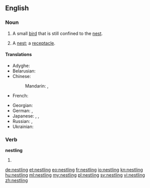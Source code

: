 ==English==

===Noun===
{{en-noun}}

# A small [[bird]] that is still confined to the [[nest]].
# {{context|obsolete|lang=en}} A [[nest]]; a [[receptacle]].
#: {{rfquotek|Francis Bacon}}

====Translations====
{{trans-top|small bird}}
* Adyghe: {{tø|ady|кӀэтжъый|sc=Cyrl}}
* Belarusian: {{t|be|птушаня|n|tr=ptušanjá|sc=Cyrl}}
* Chinese:
*: Mandarin: {{t|cmn|雛鳥|sc=Hani}}, {{t|cmn|雏鸟|tr=chúniǎo|sc=Hani}}
* French: {{t|fr|oisillon|m}}
{{trans-mid}}
* Georgian: {{t|ka|ბარტყი|sc=Geor}}
* German: {{t|de|Jungvogel|m}}, {{t|de|Küken|n}}
* Japanese: {{t|ja|ひな鳥|tr=ひなどり, hinadori|sc=Jpan}}, {{t|ja|巣雛|tr=すひな, suhina|sc=Jpan}}, {{t|ja|ヒナ|tr=hina|sc=Jpan}}
* Russian: {{t|ru|птенец|m|tr=ptenéc|sc=Cyrl}}, {{t|ru|птенчик|m|tr=pténčik|sc=Cyrl}}
* Ukrainian: {{t|uk|пташеня|n|tr=ptašenjá|sc=Cyrl}}
{{trans-bottom}}

===Verb===
'''nestling'''

# {{present participle of|nestle}}

[[de:nestling]]
[[et:nestling]]
[[eo:nestling]]
[[fr:nestling]]
[[io:nestling]]
[[kn:nestling]]
[[hu:nestling]]
[[ml:nestling]]
[[my:nestling]]
[[pl:nestling]]
[[sv:nestling]]
[[vi:nestling]]
[[zh:nestling]]